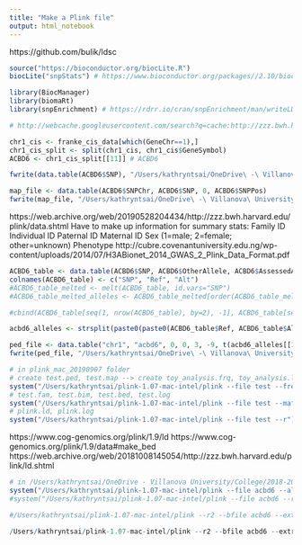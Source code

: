```yaml
---
title: "Make a Plink file"
output: html_notebook
---
```


https://github.com/bulik/ldsc

```r

source("https://bioconductor.org/biocLite.R")
biocLite("snpStats") # https://www.bioconductor.org/packages//2.10/bioc/html/snpStats.html

library(BiocManager)
library(biomaRt)
library(snpEnrichment) # https://rdrr.io/cran/snpEnrichment/man/writeLD.html

```

```r

# http://webcache.googleusercontent.com/search?q=cache:http://zzz.bwh.harvard.edu/plink/dosage.shtml#format

chr1_cis <- franke_cis_data[which(GeneChr==1),]
chr1_cis_split <- split(chr1_cis, chr1_cis$GeneSymbol)
ACBD6 <- chr1_cis_split[[11]] # ACBD6
```

```r

fwrite(data.table(ACBD6$SNP), "/Users/kathryntsai/OneDrive\ -\ Villanova\ University/College/2018-2019/Summer\ 2019/TFs_eQTLs_Research/RProjects/Project2/finemapping/acbd6_snps.txt", row.names=F, col.names=F)

```


```r

map_file <- data.table(ACBD6$SNPChr, ACBD6$SNP, 0, ACBD6$SNPPos)
fwrite(map_file, "/Users/kathryntsai/OneDrive\ -\ Villanova\ University/College/2018-2019/Summer\ 2019/TFs_eQTLs_Research/RProjects/Project2/finemapping/acbd6.map", sep="\t", col.names = F, row.names=F)
```


https://web.archive.org/web/20190528204434/http://zzz.bwh.harvard.edu/plink/data.shtml
Have to make up information for summary stats:
     Family ID
     Individual ID
     Paternal ID
     Maternal ID
     Sex (1=male; 2=female; other=unknown)
     Phenotype
http://cubre.covenantuniversity.edu.ng/wp-content/uploads/2014/07/H3ABionet_2014_GWAS_2_Plink_Data_Format.pdf

```r

ACBD6_table <- data.table(ACBD6$SNP, ACBD6$OtherAllele, ACBD6$AssessedAllele)
colnames(ACBD6_table) <- c("SNP", "Ref", "Alt")
#ACBD6_table_melted <- melt(ACBD6_table, id.vars="SNP") 
#ACBD6_table_melted_alleles <- ACBD6_table_melted[order(ACBD6_table_melted$SNP), "value"]

#cbind(ACBD6_table[seq(1, nrow(ACBD6_table), by=2), -1], ACBD6_table[seq(2, nrow(ACBD6_table), by=2), -1])

acbd6_alleles <- strsplit(paste0(paste0(ACBD6_table$Ref, ACBD6_table$Alt), sep="", collapse=""), split="")

ped_file <- data.table("chr1", "acbd6", 0, 0, 3, -9, t(acbd6_alleles[[1]]))
fwrite(ped_file, "/Users/kathryntsai/OneDrive\ -\ Villanova\ University/College/2018-2019/Summer\ 2019/TFs_eQTLs_Research/RProjects/Project2/finemapping/acbd6.ped", sep="\t", col.names = F, row.names=F)
```

```r

# in plink_mac_20190907 folder
# create test.ped, test.map --> create toy_analysis.frq, toy_analysis.log
system("/Users/kathryntsai/plink-1.07-mac-intel/plink --file test --freq --out toy_analysis --noweb") # getting started
# test.fam, test.bim, test.bed, test.log
system("/Users/kathryntsai/plink-1.07-mac-intel/plink --file test --maf 0.05 --make-bed --out test") # https://www.cog-genomics.org/plink/1.9/data#make_bed
# plink.ld, plink.log
system("/Users/kathryntsai/plink-1.07-mac-intel/plink --file test --r")
```

https://www.cog-genomics.org/plink/1.9/ld 
https://www.cog-genomics.org/plink/1.9/data#make_bed
https://web.archive.org/web/20181008145054/http://zzz.bwh.harvard.edu/plink/ld.shtml

```r

# in /Users/kathryntsai/OneDrive - Villanova University/College/2018-2019/Summer 2019/TFs_eQTLs_Research/RProjects/Project2/finemapping
system("/Users/kathryntsai/plink-1.07-mac-intel/plink --file acbd6 --allow-no-sex --make-bed --out acbd6") 
#system("/Users/kathryntsai/plink-1.07-mac-intel/plink --file acbd6 --r") # pariwise snps

#/Users/kathryntsai/plink-1.07-mac-intel/plink --r2 --bfile acbd6 --extract samplesnp.txt --ld-window-r2 0.8 --out acbd6_ld

/Users/kathryntsai/plink-1.07-mac-intel/plink --r2 --bfile acbd6 --extract acbd6_snps.txt --ld-window-r2 0.8 --out acbd6_ld


```


